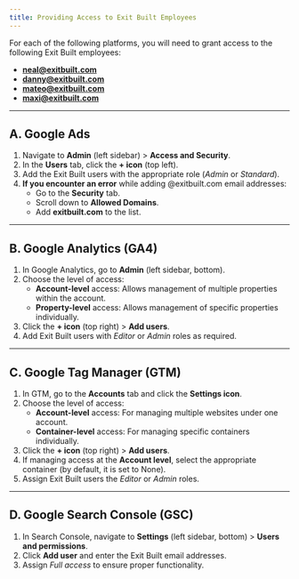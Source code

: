 ```yaml
---
title: Providing Access to Exit Built Employees
---
```

For each of the following platforms, you will need to grant access to the following Exit Built employees:  

- **neal@exitbuilt.com**  
- **danny@exitbuilt.com**  
- **mateo@exitbuilt.com**  
- **maxi@exitbuilt.com**  

---

## A. Google Ads

1. Navigate to **Admin** (left sidebar) > **Access and Security**.
2. In the **Users** tab, click the **+ icon** (top left).
3. Add the Exit Built users with the appropriate role (*Admin* or *Standard*).
4. **If you encounter an error** while adding @exitbuilt.com email addresses:  
   - Go to the **Security** tab.
   - Scroll down to **Allowed Domains**.
   - Add **exitbuilt.com** to the list.

---

## B. Google Analytics (GA4)

1. In Google Analytics, go to **Admin** (left sidebar, bottom).
2. Choose the level of access:
   - **Account-level** access: Allows management of multiple properties within the account.
   - **Property-level** access: Allows management of specific properties individually.
3. Click the **+ icon** (top right) > **Add users**.
4. Add Exit Built users with *Editor* or *Admin* roles as required.

---

## C. Google Tag Manager (GTM)

1. In GTM, go to the **Accounts** tab and click the **Settings icon**.
2. Choose the level of access:
   - **Account-level** access: For managing multiple websites under one account.
   - **Container-level** access: For managing specific containers individually.
3. Click the **+ icon** (top right) > **Add users**.
4. If managing access at the **Account level**, select the appropriate container (by default, it is set to None).
5. Assign Exit Built users the *Editor* or *Admin* roles.

---

## D. Google Search Console (GSC)

1. In Search Console, navigate to **Settings** (left sidebar, bottom) > **Users and permissions**.
2. Click **Add user** and enter the Exit Built email addresses.
3. Assign *Full access* to ensure proper functionality.

